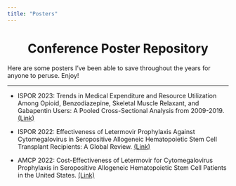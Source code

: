 ```yaml
---
title: "Posters"
---
```

<center> 
# Conference Poster Repository 
</center>  

Here are some posters I've been able to save throughout the years for anyone to peruse. Enjoy!  

---  

- ISPOR 2023: Trends in Medical Expenditure and Resource Utilization Among Opioid, Benzodiazepine, Skeletal Muscle Relaxant, and Gabapentin Users: A Pooled Cross-Sectional Analysis from 2009-2019.  [(Link)](https://drive.google.com/file/d/1J7ng1pCsbbfMcYiSf0eU9qYtK36cef-c/view?usp=sharing)  

- ISPOR 2022: Effectiveness of Letermovir Prophylaxis Against Cytomegalovirus in Seropositive Allogeneic Hematopoietic Stem Cell Transplant Recipients: A Global Review. [(Link)](https://drive.google.com/file/d/1I6rj7DiTdt8iNvCsHmvdIWx7WJiZmKPQ/view?usp=sharing)  

- AMCP 2022: Cost-Effectiveness of Letermovir for Cytomegalovirus Prophylaxis in Seropositive Allogeneic Hematopoietic Stem Cell Patients in the United States. [(Link)](https://drive.google.com/file/d/130CQS0kaNa-Xk3YDHFm0aycjeMVDV5LW/view?usp=sharing)  



